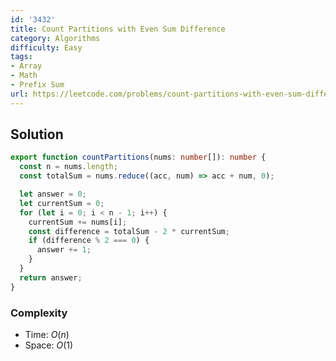 ```yaml
---
id: '3432'
title: Count Partitions with Even Sum Difference
category: Algorithms
difficulty: Easy
tags:
- Array
- Math
- Prefix Sum
url: https://leetcode.com/problems/count-partitions-with-even-sum-difference
---
```


## Solution

```typescript filename="solution.ts" copy
export function countPartitions(nums: number[]): number {
  const n = nums.length;
  const totalSum = nums.reduce((acc, num) => acc + num, 0);

  let answer = 0;
  let currentSum = 0;
  for (let i = 0; i < n - 1; i++) {
    currentSum += nums[i];
    const difference = totalSum - 2 * currentSum;
    if (difference % 2 === 0) {
      answer += 1;
    }
  }
  return answer;
}
```

### Complexity

- Time: $O(n)$
- Space: $O(1)$


